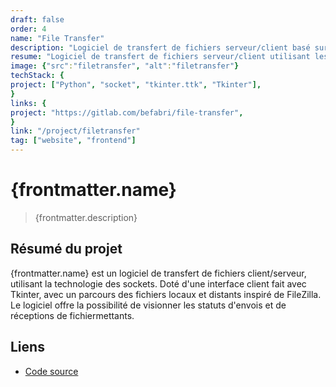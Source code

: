 ```yaml
---
draft: false
order: 4
name: "File Transfer"
description: "Logiciel de transfert de fichiers serveur/client basé sur les sockets, doté d'une interface tkinter."
resume: "Logiciel de transfert de fichiers serveur/client utilisant les sockets."
image: {"src":"filetransfer", "alt":"filetransfer"}
techStack: {
project: ["Python", "socket", "tkinter.ttk", "Tkinter"],
}
links: {
project: "https://gitlab.com/befabri/file-transfer",
}
link: "/project/filetransfer"
tag: ["website", "frontend"]
---
```


# {frontmatter.name}

> {frontmatter.description}

## Résumé du projet

{frontmatter.name} est un logiciel de transfert de fichiers client/serveur, utilisant la technologie des sockets. Doté d'une interface client fait avec Tkinter, avec un parcours des fichiers locaux et distants inspiré de FileZilla.
Le logiciel offre la possibilité de visionner les statuts d'envois et de réceptions de fichiermettants.

## Liens

- [Code source](https://gitlab.com/befabri/file-transfer)
